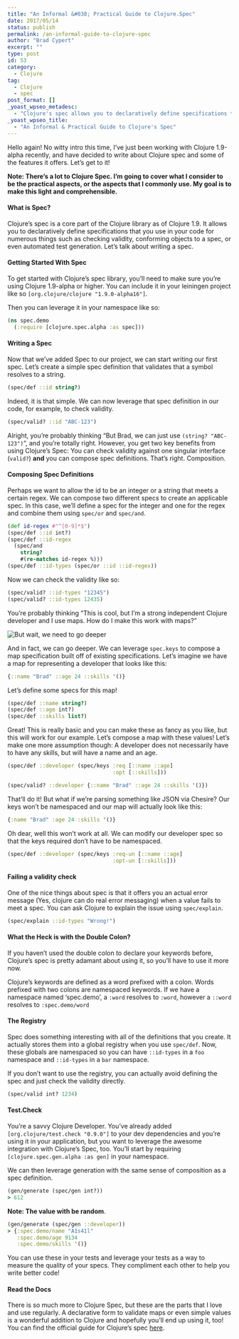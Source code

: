 ```yaml
---
title: "An Informal &#038; Practical Guide to Clojure.Spec"
date: 2017/05/14
status: publish
permalink: /an-informal-guide-to-clojure-spec
author: "Brad Cypert"
excerpt: ""
type: post
id: 53
category:
  - Clojure
tag:
  - Clojure
  - spec
post_format: []
_yoast_wpseo_metadesc:
  - "Clojure's spec allows you to declaratively define specifications that you use in your code for numerous things such as checking validity and more!"
_yoast_wpseo_title:
  - "An Informal & Practical Guide to Clojure's Spec"
---
```


Hello again! No witty intro this time, I’ve just been working with Clojure 1.9-alpha recently, and have decided to write about Clojure spec and some of the features it offers. Let’s get to it!

**Note: There’s a lot to Clojure Spec. I’m going to cover what I consider to be the practical aspects, or the aspects that I commonly use. My goal is to make this light and comprehensible.**

#### What is Spec?

Clojure’s spec is a core part of the Clojure library as of Clojure 1.9. It allows you to declaratively define specifications that you use in your code for numerous things such as checking validity, conforming objects to a spec, or even automated test generation. Let’s talk about writing a spec.

#### Getting Started With Spec

To get started with Clojure’s spec library, you’ll need to make sure you’re using Clojure 1.9-alpha or higher. You can include it in your leiningen project like so `[org.clojure/clojure "1.9.0-alpha16"]`.

Then you can leverage it in your namespace like so:

```clojure
(ns spec.demo
  (:require [clojure.spec.alpha :as spec]))
```

#### Writing a Spec

Now that we’ve added Spec to our project, we can start writing our first spec. Let’s create a simple spec definition that validates that a symbol resolves to a string.

```clojure
(spec/def ::id string?)
```

Indeed, it is that simple. We can now leverage that spec definition in our code, for example, to check validity.

```clojure
(spec/valid? ::id "ABC-123")
```

Alright, you’re probably thinking “But Brad, we can just use `(string? "ABC-123")`“, and you’re totally right. However, you get two key benefits from using Clojure’s Spec: You can check validity against one singular interface (`valid?`) **and** you can compose spec definitions. That’s right. Composition.

#### Composing Spec Definitions

Perhaps we want to allow the id to be an integer or a string that meets a certain regex. We can compose two different specs to create an applicable spec. In this case, we’ll define a spec for the integer and one for the regex and combine them using `spec/or` and `spec/and`.

```clojure
(def id-regex #"^[0-9]*$")
(spec/def ::id int?)
(spec/def ::id-regex
  (spec/and
    string?
    #(re-matches id-regex %)))
(spec/def ::id-types (spec/or ::id ::id-regex))
```

Now we can check the validity like so:

```clojure
(spec/valid? ::id-types "12345")
(spec/valid? ::id-types 12435)
```

You’re probably thinking “This is cool, but I’m a strong independent Clojure developer and I use maps. How do I make this work with maps?”

![But wait, we need to go deeper](http://i3.kym-cdn.com/photos/images/facebook/000/531/557/a88.jpg)

And in fact, we can go deeper. We can leverage `spec.keys` to compose a map specification built off of existing specifications. Let’s imagine we have a map for representing a developer that looks like this:

```clojure
{::name "Brad" ::age 24 ::skills '()}
```

Let’s define some specs for this map!

```clojure
(spec/def ::name string?)
(spec/def ::age int?)
(spec/def ::skills list?)
```

Great! This is really basic and you can make these as fancy as you like, but this will work for our example. Let’s compose a map with these values! Let’s make one more assumption though: A developer does not necessarily have to have any skills, but will have a name and an age.

```clojure
(spec/def ::developer (spec/keys :req [::name ::age]
                                 :opt [::skills]))

(spec/valid? ::developer {::name "Brad" ::age 24 ::skills '()})
```

That’ll do it! But what if we’re parsing something like JSON via Chesire? Our keys won’t be namespaced and our map will actually look like this:

```clojure
{:name "Brad" :age 24 :skills '()}
```

Oh dear, well this won’t work at all. We can modify our developer spec so that the keys required don’t have to be namespaced.

```clojure
(spec/def ::developer (spec/keys :req-un [::name ::age]
                                 :opt-un [::skills]))
```

#### Failing a validity check

One of the nice things about spec is that it offers you an actual error message (Yes, clojure can do real error messaging) when a value fails to meet a spec. You can ask Clojure to explain the issue using `spec/explain`.

```clojure
(spec/explain ::id-types "Wrong!")
```

#### What the Heck is with the Double Colon?

If you haven’t used the double colon to declare your keywords before, Clojure’s spec is pretty adamant about using it, so you’ll have to use it more now.

Clojure’s keywords are defined as a word prefixed with a colon. Words prefixed with two colons are namespaced keywords. If we have a namespace named ‘spec.demo’, a `:word` resolves to `:word`, however a `::word` resolves to `:spec.demo/word`

#### The Registry

Spec does something interesting with all of the definitions that you create. It actually stores them into a global registry when you use `spec/def`. Now, these globals are namespaced so you can have `::id-types` in a `foo` namespace and `::id-types` in a `bar` namespace.

If you don’t want to use the registry, you can actually avoid defining the spec and just check the validity directly.

```clojure
(spec/valid int? 1234)
```

#### Test.Check

You’re a savvy Clojure Developer. You’ve already added `[org.clojure/test.check "0.9.0"]` to your dev dependencies and you’re using it in your application, but you want to leverage the awesome integration with Clojure’s Spec, too. You’ll start by requiring `[clojure.spec.gen.alpha :as gen]` in your namespace.

We can then leverage generation with the same sense of composition as a spec definition.

```clojure
(gen/generate (spec/gen int?))
> 612
```

**Note: The value with be random**.

```clojure
(gen/generate (spec/gen ::developer))
> {:spec.demo/name "A1s41l"
   :spec.demo/age 9134
   :spec.demo/skills '()}
```

You can use these in your tests and leverage your tests as a way to measure the quality of your specs. They compliment each other to help you write better code!

#### Read the Docs

There is so much more to Clojure Spec, but these are the parts that I love and use regularly. A declarative form to validate maps or even simple values is a wonderful addition to Clojure and hopefully you’ll end up using it, too! You can find the official guide for Clojure’s spec [here](https://clojure.org/guides/spec).
